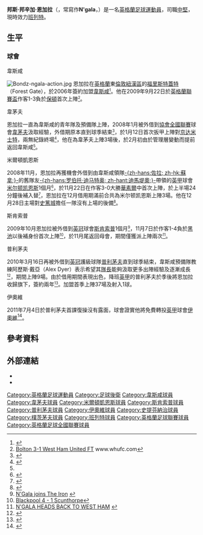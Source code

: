 {{noteTA|G1=足球|G2=EPL|G3=FAcup
|T=zh-hans:邦茨·恩加拉; zh-hk:邦斯·恩加拉;
|1=zh-hans:邦茨·恩加拉; zh-hk:邦斯·恩加拉;
|2=zh-hans:邦茨·邦桑加·恩加拉; zh-hk:邦斯·邦辛加·恩加拉;
}}
{{Football player infobox 
|     playername = 邦斯·恩加拉<br />''Bondz Ngala''
|          image = File:Ngala.jpg
|     image_size = 230 px
|       fullname = Bondz Bondzanga Ngala
|         height = {{height|ft=6|in=0}}
|    dateofbirth = {{birth date and age|1989|10|03}}
|    cityofbirth = [[倫敦|倫敦]]<br />[[福里斯特蓋特|福里斯特蓋特]]（Forest Gate）
| countryofbirth = [[英格蘭|英格蘭]]
|       nickname = ''Bonzo''
|       position = [[後衛_(足球)|後衛]]
| currentclub         = [[巴尼特足球俱乐部|班列特]]
| clubnumber          = 5
| youthyears1 = 2006–2008 | youthclubs1 = [[西汉姆联足球俱乐部|韋斯咸]]
| years1 = 2008–2010 | clubs1 = [[西汉姆联足球俱乐部|韋斯咸]]                | caps1 = 0  | goals1 = 0
| years2 = 2008      | clubs2 = → [[韦茅夫足球俱乐部|韋茅夫]]                | caps2 = 2  | goals2 = 0
| years3 = 2008      | clubs3 = → [[米尔顿凯恩斯足球俱乐部|米尔顿凯恩斯]] | caps3 = 3  | goals3 = 0
| years4 = 2009      | clubs4 = → [[斯坎索普联足球俱乐部|斯肯索普]]   | caps4 = 2  | goals4 = 0
| years5 = 2010      | clubs5 = → [[普利茅斯足球俱乐部|普利茅夫]]       | caps5 = 9  | goals5 = 0
| years6 = 2010–2011 | clubs6 = [[普利茅斯足球俱乐部|普利茅夫]]         | caps6 = 26 | goals6 = 1
| years7 = 2011–2012 | clubs7 = [[约维尔足球俱乐部|伊奧維]]            | caps7 = 31 | goals7 = 2
| years8 = 2012–2013 | clubs8 = [[史提芬納治足球會|史提芬納治]]        | caps8 = 25 | goals8 = 0
| years9 = 2013      | clubs9 = → [[巴尼特足球俱乐部|班列特]]          | caps9 = 6  | goals9 = 0
| years10 = 2013–2014    | clubs10 = [[朴茨茅斯足球俱乐部|樸茨茅夫]]    | caps10 = 27 | goals10 = 3
| years11 = 2014–      | clubs11 = [[巴尼特足球俱乐部|班列特]]         | caps11 = 41 | goals11 = 1
|       pcupdate = 2011年7月7日 (四) 00:58 (UTC)
}}
'''邦斯·邦辛加·恩加拉'''（{{lang-en|'''Bondz Bondzanga Ngala'''}}，常寫作'''N'gala'''，{{bd|1989年|10月3日|catIdx=Ngala, Bondz}}）是一名[[英格蘭|英格蘭]][[足球|足球]][[運動員|運動員]]，司職[[後衛_(足球)#中后卫|中堅]]，現時效力[[巴尼特足球俱乐部|班列特]]。

== 生平 ==
=== 球會 ===
;韋斯咸
[[File:Bondz-ngala-action.jpg|thumb]]
恩加拉在[[英格蘭|英格蘭]]東[[倫敦|倫敦]][[紐漢區|紐漢區]]的[[福里斯特蓋特|福里斯特蓋特]]（Forest Gate），於2006年簽約加盟[[西汉姆联足球俱乐部|韋斯咸]]<small><ref name="WHUProfile">{{cite web |language=en |url=http://www.whufc.com/page/News/0,,12562~1233015,00.html |title=West Ham United Club Profile Bondz N'Gala |publisher=韋斯咸官網 |date= |accessdate=2009-04-20 |deadurl=yes |archiveurl=https://web.archive.org/web/20080314033336/http://www.whufc.com/page/News/0%2C%2C12562~1233015%2C00.html |archivedate=2008-03-14 }}</ref></small>。他在2009年9月22日於[[英格蘭聯賽盃|英格蘭聯賽盃]]作客1-3負於[[博尔顿足球俱乐部|保頓]]首次上陣<small><ref>[http://www.whufc.com/page/News/0,,12562~1804602,00.html Bolton 3-1 West Ham United FT] {{webarchive|url=https://web.archive.org/web/20090926023450/http://www.whufc.com/page/News/0,,12562~1804602,00.html |date=2009-09-26 }} www.whufc.com</ref></small>。

;韋茅夫
恩加拉一直為韋斯咸的青年隊及預備隊上陣，2008年1月被外借到[[英格蘭足球協會全國聯賽|協會全國聯賽]]球會[[韦茅夫足球俱乐部|韋茅夫]]汲取經驗，外借期原本直到球季結束<small><ref>{{cite news |language=en |url=http://news.bbc.co.uk/sport1/hi/football/teams/w/weymouth/7187424.stm |title=Defender makes Weymouth loan move |publisher=[[BBC|BBC]] Sport |date=2008-01-14 |accessdate=2009-04-21}}</ref></small>，於1月12日首次扳甲上陣對[[京达米士特足球俱乐部|京达米士特]]，兩無紀錄終場<small><ref>{{cite news |language=en |url=http://www.dorsetecho.co.uk/sport/terras/news/display.var.1976867.0.bondz_bonus.php |title=Bondz bonus |publisher=Dorset Echo |date=2008-01-19 |accessdate=2009-04-21}}</ref></small>，他在為韋茅夫上陣3場後，於2月初由於管理層變動而提前返回韋斯咸<small><ref name="WHUProfile"/></small>。

;米爾頓凱恩斯
2008年11月，恩加拉再獲機會外借到由韋斯咸領隊[[吉安弗蘭科·佐拉|-{zh-hans:佐拉; zh-hk:蘇拿;}-]]的舊隊友[[罗伯托·迪马特奥|-{zh-hans:罗伯托·迪马特奥; zh-hant:迪馬堤奧;}-]]帶領的[[英格蘭足球甲級聯賽|英甲]]球會[[米尔顿凯恩斯足球俱乐部|米尔顿凯恩斯]]1個月<small><ref>{{cite news |language=en |url=http://www.whufc.com/page/News/0,,12562~1453556,00.html |title=N'Gala goes out on loan |publisher=韋斯咸官網 |date=2008-11-13 |accessdate=2009-04-21 |deadurl=yes |archiveurl=https://web.archive.org/web/20081231164918/http://www.whufc.com/page/News/0,,12562~1453556,00.html |archivedate=2008-12-31 }}</ref></small>，於11月22日在作客3-0大勝[[沃尔索尔足球俱乐部|華素爾]]中首次上陣，於上半場24分鐘後補入替<small><ref>{{cite news |language=en |url=http://news.bbc.co.uk/sport1/hi/football/eng_div_2/7727373.stm |title=Walsall 0-3 MK Dons |publisher=[[BBC|BBC]] Sport |date=2008-11-22 |accessdate=2009-04-21}}</ref></small>，恩加拉在12月借用期滿前合共為米尔顿凯恩斯上陣3場。他在12月28日主場對[[斯托克城足球俱乐部|史篤城]]擔任一隊沒有上場的後備<small><ref>{{cite news |language=en |url=http://www.whufc.com/page/News/0,,12562~1501621,00.html |title=West Ham United 2-1 Stoke City FT |publisher=韋斯咸官網 |date=2008-12-18 |accessdate=2009-04-20 |deadurl=yes |archiveurl=https://web.archive.org/web/20090201182449/http://www.whufc.com/page/News/0,,12562~1501621,00.html |archivedate=2009-02-01 }}</ref></small>。

;斯肯索普
2009年10月恩加拉被外借到[[英冠|英冠]]球會[[斯坎索普联足球俱乐部|斯肯索普]]1個月<small><ref>[http://www.scunthorpe-united.co.uk/page/News/0,,10442~1841835,00.html N'Gala joins The Iron] {{webarchive|url=https://web.archive.org/web/20091102081840/http://www.scunthorpe-united.co.uk/page/News/0%2C%2C10442~1841835%2C00.html |date=2009-11-02 }}</ref></small>，11月7日於作客1-4負於[[黑池足球會|黑池]]以後補身份首次上陣<small><ref>[http://news.bbc.co.uk/sport1/hi/football/eng_div_1/8338189.stm Blackpool 4 - 1 Scunthorpe]</ref></small>，於11月尾返回母會，期間僅獲派上陣兩次<small><ref>[http://www.scunthorpe-united.co.uk/page/News/0,,10442~1885292,00.html N'GALA HEADS BACK TO WEST HAM] {{webarchive|url=https://web.archive.org/web/20091128100609/http://www.scunthorpe-united.co.uk/page/News/0%2C%2C10442~1885292%2C00.html |date=2009-11-28 }}</ref></small>。

;普利茅夫
2010年3月16日再被外借到[[英冠|英冠]]護級球隊[[普利茅斯足球俱乐部|普利茅夫]]直到球季結束，韋斯咸預備隊教練阿歷斯·戴亞（Alex Dyer）表示希望其[[隊長_(足球)|隊長]]能夠汲取更多出陣經驗及逐漸成長<small><ref>{{cite news |language=en |url=http://www.skysports.com/story/0,19528,11095_6030546,00.html |title=Pilgrims seal N'Gala deal |publisher=Sky Sports |date=2010-03-16 |accessdate=2010-03-17}}</ref></small>，期間上陣9場。由於借用期間表現出色，降班[[英甲|英甲]]的普利茅夫於季後將恩加拉收歸旗下，簽約兩年<small><ref>{{cite news |language=en |url=http://www.skysports.com/story/0,19528,12875_6170549,00.html |title=N'Gala signs for Pilgrims |publisher=Sky Sports |date=2010-05-24 |accessdate=2010-05-26}}</ref></small>。加盟首季上陣37場及射入1球。

;伊奧維
2011年7月4日於普利茅夫首課復操沒有露面，球會證實他將免費轉投[[英甲|英甲]]球會[[约维尔足球俱乐部|伊奧維]]<ref>{{cite news |language=en |url=http://www.pafc.co.uk/page/NewsDetail/0,,10364~2385918,00.html |title=BONDZ FREED |publisher=[[普利茅斯足球俱乐部|''pafc.co.uk'']] |date=2011-07-04 |accessdate=2011-07-07 |deadurl=yes |archiveurl=https://web.archive.org/web/20110707014920/http://www.pafc.co.uk/page/NewsDetail/0%2C%2C10364~2385918%2C00.html |archivedate=2011-07-07 }}</ref>。

== 參考資料 ==
{{Reflist}}

== 外部連結 ==
* {{Soccerbase|48443|邦茨·恩加拉}}
* {{Soccerbase|50552|邦茨·恩加拉}}

{{DEFAULTSORT:Ngala, Bondz}}
[[Category:英格蘭足球運動員|Category:英格蘭足球運動員]]
[[Category:足球後衛|Category:足球後衛]]
[[Category:韋斯咸球員|Category:韋斯咸球員]]
[[Category:韋茅夫球員|Category:韋茅夫球員]]
[[Category:米爾頓凱恩斯球員|Category:米爾頓凱恩斯球員]]
[[Category:斯肯索普球員|Category:斯肯索普球員]]
[[Category:普利茅夫球員|Category:普利茅夫球員]]
[[Category:伊奧維球員|Category:伊奧維球員]]
[[Category:史提芬納治球員|Category:史提芬納治球員]] 
[[Category:樸茨茅夫球員|Category:樸茨茅夫球員]]
[[Category:班列特球員|Category:班列特球員]]
[[Category:英格蘭足球聯賽球員|Category:英格蘭足球聯賽球員]]
[[Category:英格蘭足球全國聯賽球員|Category:英格蘭足球全國聯賽球員]]